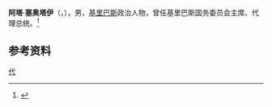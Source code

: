 '''阿塔·塞奥塔伊'''（{{lang-gil|Ata Teaotai}}，{{bd|？|}}），男，[[基里巴斯|基里巴斯]]政治人物，曾任基里巴斯国务委员会主席、代理总统。<ref>{{cite book|last1=Van Trease|first1=Howard|title=Atoll Politics: The Republic of Kiribati|date=1995|publisher=University of Hawai'i Press|isbn=9780958330008|page=20}}</ref>

== 参考资料 ==
{{reflist}}

{{基里巴斯小作品}}
{{基里巴斯总统}}

{{Authority control}}
{{DEFAULTSORT:Tamuera}}
[[Category:基里巴斯總統|代]]